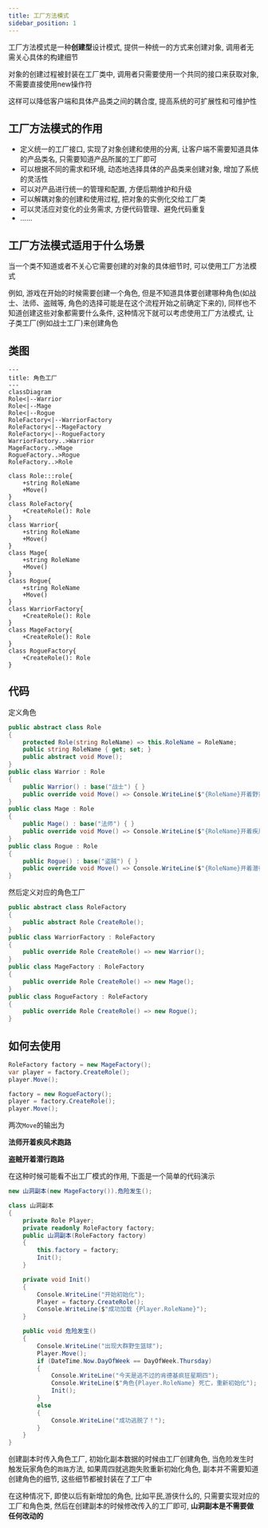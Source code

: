 ```yaml
---
title: 工厂方法模式
sidebar_position: 1
---
```


工厂方法模式是一种**创建型**设计模式, 提供一种统一的方式来创建对象, 调用者无需关心具体的构建细节

对象的创建过程被封装在工厂类中, 调用者只需要使用一个共同的接口来获取对象, 不需要直接使用new操作符

这样可以降低客户端和具体产品类之间的耦合度, 提高系统的可扩展性和可维护性

## 工厂方法模式的作用

* 定义统一的工厂接口, 实现了对象创建和使用的分离, 让客户端不需要知道具体的产品类名, 只需要知道产品所属的工厂即可
* 可以根据不同的需求和环境, 动态地选择具体的产品类来创建对象, 增加了系统的灵活性
* 可以对产品进行统一的管理和配置, 方便后期维护和升级
* 可以解耦对象的创建和使用过程, 把对象的实例化交给工厂类
* 可以灵活应对变化的业务需求, 方便代码管理、避免代码重复
* ......

## 工厂方法模式适用于什么场景

当一个类不知道或者不关心它需要创建的对象的具体细节时, 可以使用工厂方法模式

例如, 游戏在开始的时候需要创建一个角色, 但是不知道具体要创建哪种角色(如战士、法师、盗贼等, 角色的选择可能是在这个流程开始之前确定下来的), 同样也不知道创建这些对象都需要什么条件, 这种情况下就可以考虑使用工厂方法模式, 让子类工厂(例如战士工厂)来创建角色

## 类图

```mermaid
---
title: 角色工厂
---
classDiagram
Role<|--Warrior
Role<|--Mage
Role<|--Rogue
RoleFactory<|--WarriorFactory
RoleFactory<|--MageFactory
RoleFactory<|--RogueFactory
WarriorFactory..>Warrior
MageFactory..>Mage
RogueFactory..>Rogue
RoleFactory..>Role

class Role:::role{
    +string RoleName
    +Move()
}
class RoleFactory{
    +CreateRole(): Role
}
class Warrior{
    +string RoleName
    +Move()
}
class Mage{
    +string RoleName
    +Move()
}
class Rogue{
    +string RoleName
    +Move()
}
class WarriorFactory{
    +CreateRole(): Role
}
class MageFactory{
    +CreateRole(): Role
}
class RogueFactory{
    +CreateRole(): Role
}
```

## 代码

定义角色

```csharp
public abstract class Role
{
    protected Role(string RoleName) => this.RoleName = RoleName;
    public string RoleName { get; set; }
    public abstract void Move();
}
public class Warrior : Role
{
    public Warrior() : base("战士") { }
    public override void Move() => Console.WriteLine($"{RoleName}开着野蛮冲锋跑路");
}
public class Mage : Role
{
    public Mage() : base("法师") { }
    public override void Move() => Console.WriteLine($"{RoleName}开着疾风术跑路");
}
public class Rogue : Role
{
    public Rogue() : base("盗贼") { }
    public override void Move() => Console.WriteLine($"{RoleName}开着潜行跑路");
}
```

然后定义对应的角色工厂

```csharp
public abstract class RoleFactory
{
    public abstract Role CreateRole();
}
public class WarriorFactory : RoleFactory
{
    public override Role CreateRole() => new Warrior();
}
public class MageFactory : RoleFactory
{
    public override Role CreateRole() => new Mage();
}
public class RogueFactory : RoleFactory
{
    public override Role CreateRole() => new Rogue();
}
```

## 如何去使用

```csharp
RoleFactory factory = new MageFactory();
var player = factory.CreateRole();
player.Move();

factory = new RogueFactory();
player = factory.CreateRole();
player.Move();
```
两次`Move`的输出为

**法师开着疾风术跑路**

**盗贼开着潜行跑路**

在这种时候可能看不出工厂模式的作用, 下面是一个简单的代码演示

```csharp
new 山洞副本(new MageFactory()).危险发生();

class 山洞副本
{
    private Role Player;
    private readonly RoleFactory factory;
    public 山洞副本(RoleFactory factory)
    {
        this.factory = factory;
        Init();
    }

    private void Init()
    {
        Console.WriteLine("开始初始化");
        Player = factory.CreateRole();
        Console.WriteLine($"成功加载 {Player.RoleName}");
    }

    public void 危险发生()
    {
        Console.WriteLine("出现大群野生篮球");
        Player.Move();
        if (DateTime.Now.DayOfWeek == DayOfWeek.Thursday)
        {
            Console.WriteLine("今天是逃不过的肯德基疯狂星期四");
            Console.WriteLine($"角色{Player.RoleName} 死亡，重新初始化");
            Init();
        }
        else
        {
            Console.WriteLine("成功逃脱了！");
        }
    }
}
```

创建副本时传入角色工厂, 初始化副本数据的时候由工厂创建角色, 当危险发生时触发玩家角色的`跑路`方法, 如果周四就逃跑失败重新初始化角色, 副本并不需要知道创建角色的细节, 这些细节都被封装在了工厂中

在这种情况下, 即使以后有新增加的角色, 比如平民,游侠什么的, 只需要实现对应的工厂和角色类, 然后在创建副本的时候修改传入的工厂即可, **山洞副本是不需要做任何改动的**

